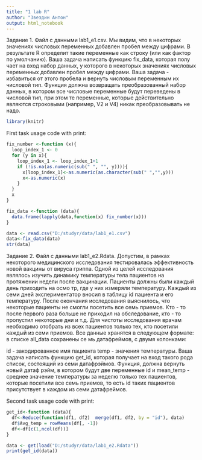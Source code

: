 ```yaml
---
title: "1 lab R"
author: "Звездин Антон"
output: html_notebook
---
```


Задание 1.
Файл с данными lab1_e1.csv. Мы видим, что в некоторых значениях числовых переменных добавлен пробел между цифрами. В результате R
определит такие переменные как строку (или как фактор по умолчанию). Ваша задача написать функцию fix_data, которая полу чает на вход
набор данных, у которого в некоторых значениях числовых переменных добавлен пробел между цифрами. Ваша задача - избавиться от этого
пробела и вернуть числовым переменным их числовой тип. Функция должна возвращать преобразованный набор данных, в котором все числовые
переменные будут переведены в числовой тип, при этом те переменные, которые действительно являются строковыми (например, V2 и V4) никак
преобразовывать не надо.



```r
library(knitr)
```

First task usage code with print:
```r
fix_number <-function (x){
  loop_index_1 <- 0
  for (y in x){
    loop_index_1 <- loop_index_1+1
    if (!is.na(as.numeric(sub(" ", "", y)))){
      x[loop_index_1]<-as.numeric(as.character(sub(" ","",y)))
      x<-as.numeric(x)
    }
  }
  x
}

fix_data <-function (data){
  data.frame(lapply(data,function(x) fix_number(x)))
}

data <- read.csv("D:/studyr/data/lab1_e1.csv")
data<-fix_data(data)
str(data)
```


Задание 2.
Файл с данными lab1_e2.Rdata. Допустим, в рамках некоторого медицинского исследования тестировалась эффективность новой вакцины от
вируса гриппа. Одной из целей исследования являлось изучить динамику температуры тела пациентов на протяжении недели после вакцинации.
Пациенты должны были каждый день приходить на осмо тр, где у них измеряли температуру. Каждый из семи дней экспериментатор вносил в
таблицу id пациента и его температуру. После окончания исследования выяснилось, что некоторые пациенты не смогли посетить все семь
приемов. Кто - то после первого раза больше не приходил на обследование, кто - то пропустил некоторые дни и т.д. Для чистоты
исследования врачам необходимо отобрать из всех пациентов только тех, кто посетили каждый из семи приемов. Все данные хранятся в
следующем формате: в списке all_data сохранены се мь датафреймов, с двумя колонками:

id - закодированное имя пациента
temp - значения температуры.
Ваша задача написать функцию get_id, которая получает на вход такого рода список, состоящий из семи датафрэймов. Функция, должна вернуть
новый датаф рэйм, в котором будут две переменные id и mean_temp - среднее значение температуры за неделю только тех пациентов, которые
посетили все семь приемов, то есть id таких пациентов присутствует в каждом из семи датафреймов.


Second task usage code with print:
```r
get_id<-function (data){
  df<-Reduce(function(df1, df2)  merge(df1, df2, by = "id"), data)
  df$Avg_temp = rowMeans(df[, -1])
  df<-df[c(1,ncol(df))]
}

data <- get(load("D:/studyr/data/lab1_e2.Rdata"))
print(get_id(data))
```


